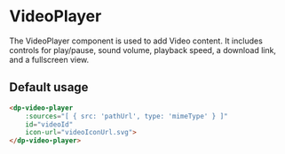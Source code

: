 
<Meta
    title="Components/VideoPlayer"
    component={DpVideoPlayer}
/>

# VideoPlayer

The VideoPlayer component is used to add Video content. It includes controls for play/pause, sound volume, playback speed, a download link, and a fullscreen view.

## Default usage

```html
<dp-video-player
    :sources="[ { src: 'pathUrl', type: 'mimeType' } ]"
    id="videoId"
    icon-url="videoIconUrl.svg">
</dp-video-player>
```
